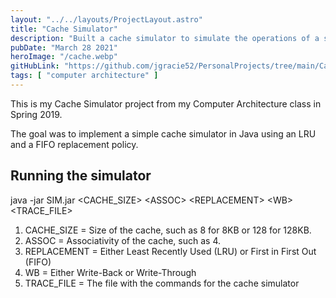 ```yaml
---
layout: "../../layouts/ProjectLayout.astro"
title: "Cache Simulator"
description: "Built a cache simulator to simulate the operations of a simple CPU cache using Java."
pubDate: "March 28 2021"
heroImage: "/cache.webp"
gitHubLink: "https://github.com/jgracie52/PersonalProjects/tree/main/Cache%20Simulator"
tags: [ "computer architecture" ]
---
```


This is my Cache Simulator project from my Computer Architecture class in Spring 2019.

The goal was to implement a simple cache simulator in Java using an LRU and a FIFO replacement policy.

## Running the simulator

java -jar SIM.jar \<CACHE_SIZE\> \<ASSOC\> \<REPLACEMENT\> \<WB\> \<TRACE_FILE\>
  
1. CACHE_SIZE = Size of the cache, such as 8 for 8KB or 128 for 128KB.
2. ASSOC = Associativity of the cache, such as 4.
3. REPLACEMENT = Either Least Recently Used (LRU) or First in First Out (FIFO)
4. WB = Either Write-Back or Write-Through
5. TRACE_FILE = The file with the commands for the cache simulator